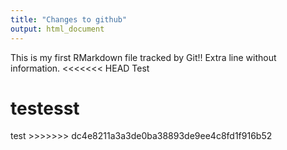 ```yaml
---
title: "Changes to github"
output: html_document
---
```


This is my first RMarkdown file tracked by Git!!
Extra line without information.
<<<<<<< HEAD
Test



testesst
=======
test
>>>>>>> dc4e8211a3a3de0ba38893de9ee4c8fd1f916b52
